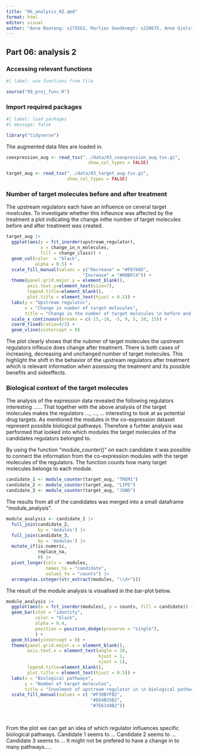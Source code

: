 ```yaml
---
title: "06_analysis_02.qmd"
format: html
editor: visual
author: "Anna Boateng: s175562, Marlies Goedknegt: s220675, Anne Gjelstrup: s194530, Katja Jagd: s185395, Olivia Ronnenberg: s183359"
---
```


## Part 06: analysis 2

### Accessing relevant functions

```r
#| label: use functions from file

source("99_proj_func.R")
```

### Import required packages

```r
#| label: load packages
#| message: false

library("tidyverse")
```

The augmented data files are loaded in.

```r

coexpression_aug <- read_tsv("../data/03_coexpression_aug.tsv.gz",
                               show_col_types = FALSE)

target_aug <- read_tsv("../data/03_target_aug.tsv.gz",
                       show_col_types = FALSE)
```

### Number of target molecules before and after treatment

The upstream regulators each have an influence on ceveral target moelcules. To investigate whether this infleunce was affected by the treatment a plot indicating the change inthe number of target molecules before and after treatment was created.

```r
target_aug |> 
  ggplot(aes(y = fct_inorder(upstream_regulator),
             x = change_in_n_molecules,
             fill = change_class)) +
  geom_col(color  = "black", 
           alpha = 0.5) +
  scale_fill_manual(values = c("Decrease" = "#F8766D",
                             "Increase" = "#00BFC4")) +
  theme(panel.grid.major.y = element_blank(),
        axis.text.y=element_text(size=7),
        legend.title=element_blank(),
        plot.title = element_text(hjust = 0.5)) +
  labs(y = "Upstream regulator",
       x = "Change in number of target molecules",
       title = "Change in the number of target molecules \n before and after DMARD treatment") + 
  scale_x_continuous(breaks = c(-15,-10, -5, 0, 5, 10, 15)) +
  coord_fixed(ratio=4/3) + 
  geom_vline(xintercept = 0)
```

The plot clearly shows that the nubmer of target molecules the upstream regulators infleuce does change after treatment. There is both cases of increasing, decreasing and unchanged number of target molecules. This highlight the shift in the behavior of the upstream regulators after treatment which is relevant information when assessing the treatment and its possible benefits and sideeffects.

### Biological context of the target molecules

The analysis of the expression data revealed the following regulators interesting ...... That together with the above analysis of the target molecules makes the regulators ..., ..., ... interesting to look at as potential drug targets. As mentioned the modules in the co-expression dataset represent possible biological pathways. Therefore a furhter analysis was performed that looked into which modules the target molecules of the candidates regulators belonged to.

By using the function "module_counter()" on each candidate it was possible to connect the information from the co-expression modules with the target molecules of the regulators. The function counts how many target molecules belongs to each module.

```r
candidate_1 <- module_counter(target_aug, "TREM1")
candidate_2 <- module_counter(target_aug, "LIPE")
candidate_3 <- module_counter(target_aug, "JUND")
```

The results from all of the candidates was merged into a small dataframe "module_analysis".

```r
module_analysis <- candidate_1 |> 
  full_join(candidate_2,
            by = 'modules') |> 
  full_join(candidate_3,
            by = 'modules') |> 
  mutate_if(is.numeric,
            replace_na,
            0) |> 
  pivot_longer(cols = -modules,
               names_to = "candidate",
               values_to = "counts") |> 
  arrange(as.integer(str_extract(modules, "\\d+")))
```

The result of the module analysis is visualised in the bar-plot below.

```r
module_analysis |>
  ggplot(aes(x = fct_inorder(modules), y = counts, fill = candidate)) +
  geom_bar(stat = "identity",
           color = "black",
           alpha = 0.4,
           position = position_dodge(preserve = "single"),
           ) +
  geom_hline(yintercept = 0) + 
  theme(panel.grid.major.x = element_blank(),
        axis.text.x = element_text(angle = 20,
                                   hjust = 1,
                                   vjust = 1),
        legend.title=element_blank(),
        plot.title = element_text(hjust = 0.5)) +
  labs(x = "Biological pathways",
       y = "Number of target molecules",
       title = "Involment of upstream regulator in \n biological pathways before treatment ") +
  scale_fill_manual(values = c( "#F39B7FB2",
                                "#E64B35B2",
                                "#7E6148B2")) 
               
                    
```

From the plot we can get an idea of which regulator influences specific biological pathways. Candidate 1 seems to ... Candidate 2 seems to ... Candidate 3 seems to ... It might not be prefered to have a change in to many pathways.....
